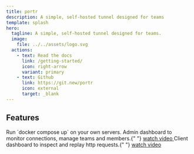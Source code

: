 ```yaml
---
title: portr
description: A simple, self-hosted tunnel designed for teams
template: splash
hero:
  tagline: A simple, self-hosted tunnel designed for teams.
  image:
    file: ../../assets/logo.svg
  actions:
    - text: Read the docs
      link: /getting-started/
      icon: right-arrow
      variant: primary
    - text: Github
      link: https://git.new/portr
      icon: external
	  target: _blank
---
```



## Features

<CardGrid>
  <Card title="Self hosted" icon="laptop">
    Run `docker compose up` on your own servers.
  </Card>
  <Card title="Admin Dashboard" icon="rocket">
    Admin dashboard to monitor connections, manage teams and members.{" "}
    <a target="_blank" href="https://youtu.be/P37la8DjrzA">
      watch video
    </a>
  </Card>
  <Card title="Client dashboard" icon="magnifier">
    Client dashboard to inspect and replay http requests.{" "}
    <a target="_blank" href="https://youtu.be/hhbte2JI3qk">
      watch video
    </a>
  </Card>
</CardGrid>
